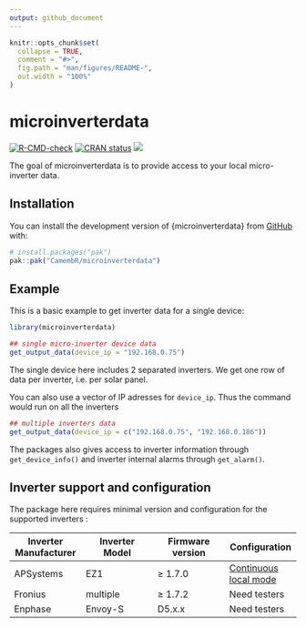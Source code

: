 ```yaml
---
output: github_document
---
```


<!-- README.md is generated from README.Rmd. Please edit that file -->

```r
knitr::opts_chunk$set(
  collapse = TRUE,
  comment = "#>",
  fig.path = "man/figures/README-",
  out.width = "100%"
)
```

# microinverterdata

<!-- badges: start -->

[![R-CMD-check](https://github.com/CamembR/microinverterdata/actions/workflows/R-CMD-check.yaml/badge.svg)](https://github.com/CamembR/microinverterdata/actions/workflows/R-CMD-check.yaml) [![CRAN status](https://www.r-pkg.org/badges/version/microinverterdata)](https://CRAN.R-project.org/package=microinverterdata) [![](https://cranlogs.r-pkg.org/badges/microinverterdata)](https://cran.r-project.org/package=microinverterdata)

<!-- badges: end -->

The goal of microinverterdata is to provide access to your local micro-inverter data.

## Installation

You can install the development version of {microinverterdata} from [GitHub](https://github.com/) with:

``` r
# install.packages("pak")
pak::pak("CamembR/microinverterdata")
```

## Example

This is a basic example to get inverter data for a single device:

```r
library(microinverterdata)

## single micro-inverter device data
get_output_data(device_ip = "192.168.0.75")

```

The single device here includes 2 separated inverters. We get one row of data per inverter, i.e. per solar panel.

You can also use a vector of IP adresses for `device_ip`. Thus the command would run on all the inverters

```r
## multiple inverters data
get_output_data(device_ip = c("192.168.0.75", "192.168.0.186"))

```

The packages also gives access to inverter information through `get_device_info()` and inverter internal alarms through `get_alarm()`.

## Inverter support and configuration

The package here requires minimal version and configuration for the supported inverters :

| Inverter Manufacturer | Inverter Model | Firmware version | Configuration |
|------------------|------------------|------------------|------------------|
| APSystems | EZ1 | ≥ 1.7.0 | [Continuous local mode](https://camembr.github.io/microinverterdata/articles/APSystems_devices.html) |
| Fronius | multiple | ≥ 1.7.2 | Need testers          |
| Enphase   | Envoy-S | D5.x.x | Need testers          |
